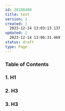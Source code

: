 ---
id: 28180490
title: test
version: 1
created: |
  2023-12-14 13:03:13.137
updated: |
  2023-12-14 13:06:31.469
status: draft
type: Page
---

### Table of Contents

### 1. H1

### 2. H3

### 3. H3


